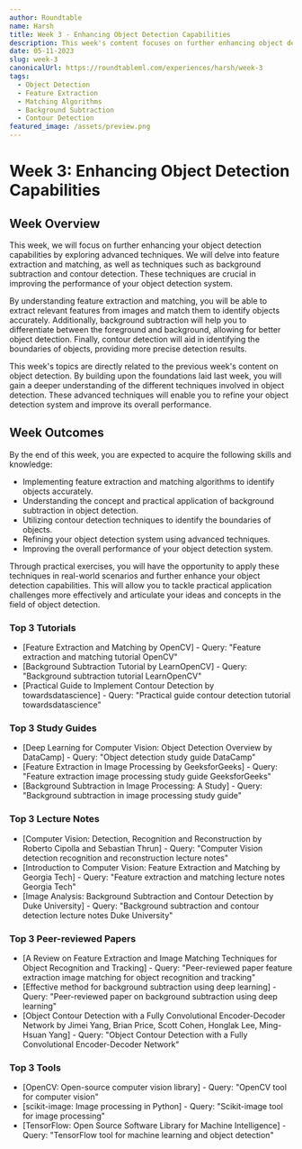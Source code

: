```yaml
---
author: Roundtable
name: Harsh
title: Week 3 - Enhancing Object Detection Capabilities
description: This week's content focuses on further enhancing object detection capabilities by exploring advanced techniques such as feature extraction and matching, background subtraction, and contour detection. These techniques are crucial in improving the performance of object detection systems.
date: 05-11-2023
slug: week-3
canonicalUrl: https://roundtableml.com/experiences/harsh/week-3
tags:
  - Object Detection
  - Feature Extraction
  - Matching Algorithms
  - Background Subtraction
  - Contour Detection
featured_image: /assets/preview.png
---
```


# Week 3: Enhancing Object Detection Capabilities

## Week Overview

This week, we will focus on further enhancing your object detection capabilities by exploring advanced techniques. We will delve into feature extraction and matching, as well as techniques such as background subtraction and contour detection. These techniques are crucial in improving the performance of your object detection system.

By understanding feature extraction and matching, you will be able to extract relevant features from images and match them to identify objects accurately. Additionally, background subtraction will help you to differentiate between the foreground and background, allowing for better object detection. Finally, contour detection will aid in identifying the boundaries of objects, providing more precise detection results.

This week's topics are directly related to the previous week's content on object detection. By building upon the foundations laid last week, you will gain a deeper understanding of the different techniques involved in object detection. These advanced techniques will enable you to refine your object detection system and improve its overall performance.

## Week Outcomes

By the end of this week, you are expected to acquire the following skills and knowledge:

- Implementing feature extraction and matching algorithms to identify objects accurately.
- Understanding the concept and practical application of background subtraction in object detection.
- Utilizing contour detection techniques to identify the boundaries of objects.
- Refining your object detection system using advanced techniques.
- Improving the overall performance of your object detection system.

Through practical exercises, you will have the opportunity to apply these techniques in real-world scenarios and further enhance your object detection capabilities. This will allow you to tackle practical application challenges more effectively and articulate your ideas and concepts in the field of object detection.

### Top 3 Tutorials

- [Feature Extraction and Matching by OpenCV] - Query: "Feature extraction and matching tutorial OpenCV"
- [Background Subtraction Tutorial by LearnOpenCV] - Query: "Background subtraction tutorial LearnOpenCV"
- [Practical Guide to Implement Contour Detection by towardsdatascience] - Query: "Practical guide contour detection tutorial towardsdatascience"

### Top 3 Study Guides

- [Deep Learning for Computer Vision: Object Detection Overview by DataCamp] - Query: "Object detection study guide DataCamp"
- [Feature Extraction in Image Processing by GeeksforGeeks] - Query: "Feature extraction image processing study guide GeeksforGeeks"
- [Background Subtraction in Image Processing: A Study] - Query: "Background subtraction in image processing study guide"

### Top 3 Lecture Notes

- [Computer Vision: Detection, Recognition and Reconstruction by Roberto Cipolla and Sebastian Thrun] - Query: "Computer Vision detection recognition and reconstruction lecture notes"
- [Introduction to Computer Vision: Feature Extraction and Matching by Georgia Tech] - Query: "Feature extraction and matching lecture notes Georgia Tech"
- [Image Analysis: Background Subtraction and Contour Detection by Duke University] - Query: "Background subtraction and contour detection lecture notes Duke University"

### Top 3 Peer-reviewed Papers

- [A Review on Feature Extraction and Image Matching Techniques for Object Recognition and Tracking] - Query: "Peer-reviewed paper feature extraction image matching for object recognition and tracking"
- [Effective method for background subtraction using deep learning] - Query: "Peer-reviewed paper on background subtraction using deep learning"
- [Object Contour Detection with a Fully Convolutional Encoder-Decoder Network by Jimei Yang, Brian Price, Scott Cohen, Honglak Lee, Ming-Hsuan Yang] - Query: "Object Contour Detection with a Fully Convolutional Encoder-Decoder Network"

### Top 3 Tools

- [OpenCV: Open-source computer vision library] - Query: "OpenCV tool for computer vision"
- [scikit-image: Image processing in Python] - Query: "Scikit-image tool for image processing"
- [TensorFlow: Open Source Software Library for Machine Intelligence] - Query: "TensorFlow tool for machine learning and object detection"
